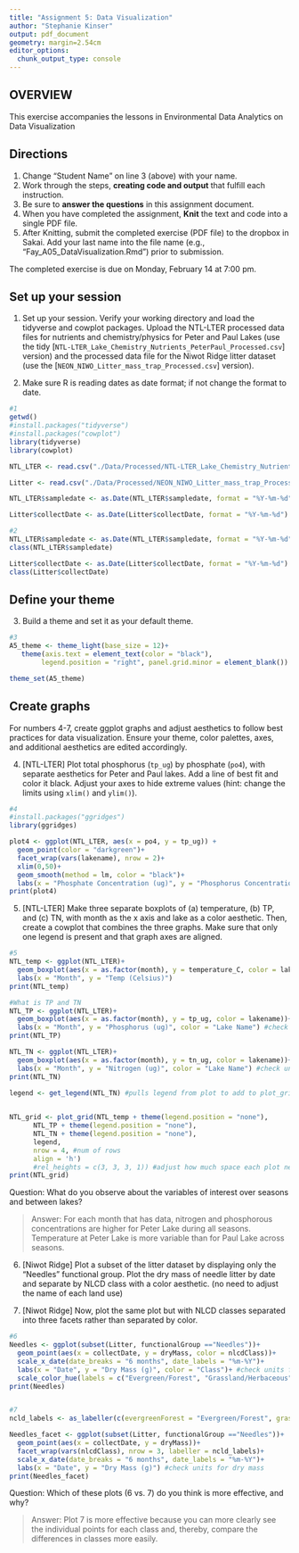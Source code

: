 ```yaml
---
title: "Assignment 5: Data Visualization"
author: "Stephanie Kinser"
output: pdf_document
geometry: margin=2.54cm
editor_options: 
  chunk_output_type: console
---
```


## OVERVIEW

This exercise accompanies the lessons in Environmental Data Analytics on Data Visualization 

## Directions
1. Change "Student Name" on line 3 (above) with your name.
2. Work through the steps, **creating code and output** that fulfill each instruction.
3. Be sure to **answer the questions** in this assignment document.
4. When you have completed the assignment, **Knit** the text and code into a single PDF file.
5. After Knitting, submit the completed exercise (PDF file) to the dropbox in Sakai. Add your last name into the file name (e.g., "Fay_A05_DataVisualization.Rmd") prior to submission.

The completed exercise is due on Monday, February 14 at 7:00 pm.



## Set up your session 
1. Set up your session. Verify your working directory and load the tidyverse 
and cowplot packages. Upload the NTL-LTER processed data files for nutrients 
and chemistry/physics for Peter and Paul Lakes (use the tidy 
[`NTL-LTER_Lake_Chemistry_Nutrients_PeterPaul_Processed.csv`] version) and 
the processed data file for the Niwot Ridge litter dataset (use the [`NEON_NIWO_Litter_mass_trap_Processed.csv`] version). 

2. Make sure R is reading dates as date format; if not change the format to date.

```r
#1 
getwd()
#install.packages("tidyverse")
#install.packages("cowplot")
library(tidyverse)
library(cowplot)

NTL_LTER <- read.csv("./Data/Processed/NTL-LTER_Lake_Chemistry_Nutrients_PeterPaul_Processed.csv")

Litter <- read.csv("./Data/Processed/NEON_NIWO_Litter_mass_trap_Processed.csv")

NTL_LTER$sampledate <- as.Date(NTL_LTER$sampledate, format = "%Y-%m-%d")

Litter$collectDate <- as.Date(Litter$collectDate, format = "%Y-%m-%d")

#2 
NTL_LTER$sampledate <- as.Date(NTL_LTER$sampledate, format = "%Y-%m-%d")
class(NTL_LTER$sampledate)

Litter$collectDate <- as.Date(Litter$collectDate, format = "%Y-%m-%d")
class(Litter$collectDate)

```
## Define your theme
3. Build a theme and set it as your default theme.

```r
#3
A5_theme <- theme_light(base_size = 12)+
   theme(axis.text = element_text(color = "black"), 
        legend.position = "right", panel.grid.minor = element_blank())

theme_set(A5_theme)

```

## Create graphs
For numbers 4-7, create ggplot graphs and adjust aesthetics to follow best practices for data visualization. Ensure your theme, color palettes, axes, and additional aesthetics are edited accordingly.

4. [NTL-LTER] Plot total phosphorus (`tp_ug`) by phosphate (`po4`), with separate aesthetics for Peter and Paul lakes. Add a line of best fit and color it black. Adjust your axes to hide extreme values (hint: change the limits using `xlim()` and `ylim()`).

```r
#4
#install.packages("ggridges")
library(ggridges)

plot4 <- ggplot(NTL_LTER, aes(x = po4, y = tp_ug)) +
  geom_point(color = "darkgreen")+
  facet_wrap(vars(lakename), nrow = 2)+
  xlim(0,50)+
  geom_smooth(method = lm, color = "black")+
  labs(x = "Phosphate Concentration (ug)", y = "Phosphorus Concentration (ug)") #check units***
print(plot4)

```


5. [NTL-LTER] Make three separate boxplots of (a) temperature, (b) TP, and (c) TN, with month as the x axis and lake as a color aesthetic. Then, create a cowplot that combines the three graphs. Make sure that only one legend is present and that graph axes are aligned.

```r
#5
NTL_temp <- ggplot(NTL_LTER)+
  geom_boxplot(aes(x = as.factor(month), y = temperature_C, color = lakename))+
  labs(x = "Month", y = "Temp (Celsius)")
print(NTL_temp)

#What is TP and TN
NTL_TP <- ggplot(NTL_LTER)+
  geom_boxplot(aes(x = as.factor(month), y = tp_ug, color = lakename))+
  labs(x = "Month", y = "Phosphorus (ug)", color = "Lake Name") #check units
print(NTL_TP)

NTL_TN <- ggplot(NTL_LTER)+
  geom_boxplot(aes(x = as.factor(month), y = tn_ug, color = lakename))+
  labs(x = "Month", y = "Nitrogen (ug)", color = "Lake Name") #check units
print(NTL_TN)

legend <- get_legend(NTL_TN) #pulls legend from plot to add to plot_grid
 

NTL_grid <- plot_grid(NTL_temp + theme(legend.position = "none"),
      NTL_TP + theme(legend.position = "none"), 
      NTL_TN + theme(legend.position = "none"),
      legend, 
      nrow = 4, #num of rows
      align = 'h')
      #rel_heights = c(3, 3, 3, 1)) #adjust how much space each plot need and have cells of different sizes
print(NTL_grid)

```

Question: What do you observe about the variables of interest over seasons and between lakes? 

> Answer: For each month that has data, nitrogen and phosphorous concentrations are higher for Peter Lake during all seasons. Temperature at Peter Lake is more variable than for Paul Lake across seasons.  

6. [Niwot Ridge] Plot a subset of the litter dataset by displaying only the "Needles" functional group. Plot the dry mass of needle litter by date and separate by NLCD class with a color aesthetic. (no need to adjust the name of each land use)

7. [Niwot Ridge] Now, plot the same plot but with NLCD classes separated into three facets rather than separated by color. 

```r
#6
Needles <- ggplot(subset(Litter, functionalGroup =="Needles"))+
  geom_point(aes(x = collectDate, y = dryMass, color = nlcdClass))+
  scale_x_date(date_breaks = "6 months", date_labels = "%m-%Y")+
  labs(x = "Date", y = "Dry Mass (g)", color = "Class")+ #check units for dry mass
  scale_color_hue(labels = c("Evergreen/Forest", "Grassland/Herbaceous", "Shrub/Scrub")) #adjusting labels in legend
print(Needles)


#7
ncld_labels <- as_labeller(c(evergreenForest = "Evergreen/Forest", grasslandHerbaceous = "Grassland/Herbaceous", shrubScrub = "Shrub/Scrub")) #creates labels for facets - applied with labeller

Needles_facet <- ggplot(subset(Litter, functionalGroup =="Needles"))+
  geom_point(aes(x = collectDate, y = dryMass))+
  facet_wrap(vars(nlcdClass), nrow = 3, labeller = ncld_labels)+
  scale_x_date(date_breaks = "6 months", date_labels = "%m-%Y")+
  labs(x = "Date", y = "Dry Mass (g)") #check units for dry mass
print(Needles_facet)


```
Question: Which of these plots (6 vs. 7) do you think is more effective, and why? 

> Answer: Plot 7 is more effective because you can more clearly see the individual points for each class and, thereby, compare the differences in classes more easily.
